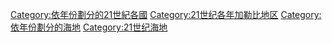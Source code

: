 [[Category:依年份劃分的21世紀各國|Category:依年份劃分的21世紀各國]]
[[Category:21世纪各年加勒比地区|Category:21世纪各年加勒比地区]]
[[Category:依年份劃分的海地|Category:依年份劃分的海地]]
[[Category:21世纪海地|Category:21世纪海地]]